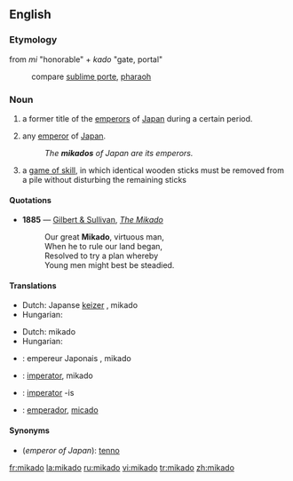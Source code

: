 {{also|mikádó|Mikado}}
==English==

===Etymology===
{{etyl|jap}} from ''mi'' "honorable" + ''kado'' "gate, portal"
: compare [[sublime porte]], [[pharaoh]]

===Noun===
{{en-noun}}

# {{context|history}} a former title of the [[emperor]]s of [[Japan]] during a certain period.
# {{context|literary}} any [[emperor]] of [[Japan]].
#:''The '''mikados''' of Japan are its emperors.''
# a [[game of skill]], in which identical wooden sticks must be removed from a pile without disturbing the remaining sticks

====Quotations====
*'''1885''' — [[w:Gilbert and Sullivan|Gilbert & Sullivan]], ''[[s:The_Mikado|The Mikado]]''
*:Our great '''Mikado''', virtuous man,
*:When he to rule our land began,
*:Resolved to try a plan whereby
*:Young men might best be steadied.

====Translations====
{{trans-top|emperor of Japan}}
* Dutch: Japanse [[keizer]] {{m}}, mikado {{m}} 
* Hungarian: {{t-|hu|mikádó}}
{{trans-mid}}
{{trans-bottom}}

{{trans-top|a game of skill}}
* Dutch: mikado {{m}} 
* Hungarian: {{t-|hu|mikádó}}
{{trans-bottom}}

{{checktrans-top}}
* {{ttbc|French}}: empereur Japonais {{m}}, mikado {{m}} 
* {{ttbc|Interlingua}}: [[imperator]], mikado
{{checktrans-mid}}
* {{ttbc|Latin}}: [[imperator]] -is
* {{ttbc|Spanish}}: [[emperador]], [[micado]]
{{checktrans-bottom}}

====Synonyms====
* (''emperor of Japan''): [[tenno]]

[[fr:mikado]]
[[la:mikado]]
[[ru:mikado]]
[[vi:mikado]]
[[tr:mikado]]
[[zh:mikado]]